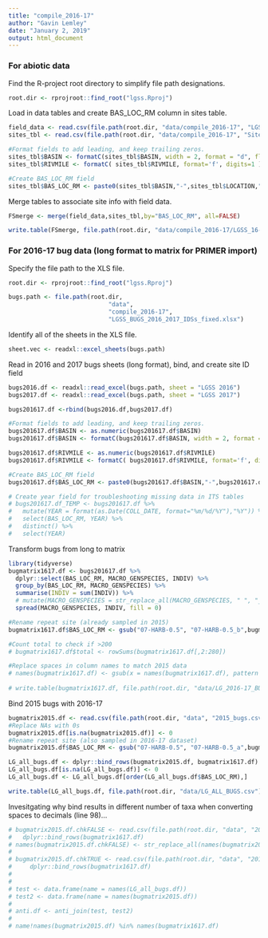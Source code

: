 ```yaml
---
title: "compile_2016-17"
author: "Gavin Lemley"
date: "January 2, 2019"
output: html_document
---
```


### For abiotic data ###
Find the R-project root directory to simplify file path designations.
```r
root.dir <- rprojroot::find_root("lgss.Rproj")
```

Load in data tables and create BAS_LOC_RM column in sites table.
```r

field_data <- read.csv(file.path(root.dir, "data/compile_2016-17", "LGSS_field_2016_2017.csv"))
sites_tbl <- read.csv(file.path(root.dir, "data/compile_2016-17", "Sites_DiUpdated_2018-12-17.csv"))

#Format fields to add leading, and keep trailing zeros.
sites_tbl$BASIN <- formatC(sites_tbl$BASIN, width = 2, format = "d", flag = "0")
sites_tbl$RIVMILE <- formatC( sites_tbl$RIVMILE, format='f', digits=1 )

#Create BAS_LOC_RM field
sites_tbl$BAS_LOC_RM <- paste0(sites_tbl$BASIN,"-",sites_tbl$LOCATION,"-",sites_tbl$RIVMILE)

```

Merge tables to associate site info with field data.
```r
FSmerge <- merge(field_data,sites_tbl,by="BAS_LOC_RM", all=FALSE)

```

```r
write.table(FSmerge, file.path(root.dir, "data/compile_2016-17/LGSS_16-17_field-Sites_merge.csv"),sep=",", row.names = FALSE)

```

### For 2016-17 bug data (long format to matrix for PRIMER import) ###

Specify the file path to the XLS file.
```r
root.dir <- rprojroot::find_root("lgss.Rproj")

bugs.path <- file.path(root.dir,
                            "data",
                            "compile_2016-17",
                            "LGSS_BUGS_2016_2017_IDSs_fixed.xlsx")
```

Identify all of the sheets in the XLS file.
```r
sheet.vec <- readxl::excel_sheets(bugs.path)
```

Read in 2016 and 2017 bugs sheets (long format), bind, and create site ID field
```r
bugs2016.df <- readxl::read_excel(bugs.path, sheet = "LGSS 2016")
bugs2017.df <- readxl::read_excel(bugs.path, sheet = "LGSS 2017")

bugs201617.df <-rbind(bugs2016.df,bugs2017.df)

#Format fields to add leading, and keep trailing zeros.
bugs201617.df$BASIN <- as.numeric(bugs201617.df$BASIN)
bugs201617.df$BASIN <- formatC(bugs201617.df$BASIN, width = 2, format = "d", flag = "0")

bugs201617.df$RIVMILE <- as.numeric(bugs201617.df$RIVMILE)
bugs201617.df$RIVMILE <- formatC( bugs201617.df$RIVMILE, format='f', digits=1 )

#Create BAS_LOC_RM field
bugs201617.df$BAS_LOC_RM <- paste0(bugs201617.df$BASIN,"-",bugs201617.df$LOCATION,"-",bugs201617.df$RIVMILE)

# Create year field for troubleshooting missing data in ITS tables
# bugs201617.df_TEMP <- bugs201617.df %>% 
#   mutate(YEAR = format(as.Date(COLL_DATE, format="%m/%d/%Y"),"%Y")) %>% 
#   select(BAS_LOC_RM, YEAR) %>% 
#   distinct() %>% 
#   select(YEAR)

```

Transform bugs from long to matrix
```r
library(tidyverse)
bugmatrix1617.df <- bugs201617.df %>% 
  dplyr::select(BAS_LOC_RM, MACRO_GENSPECIES, INDIV) %>% 
  group_by(BAS_LOC_RM, MACRO_GENSPECIES) %>% 
  summarise(INDIV = sum(INDIV)) %>% 
  # mutate(MACRO_GENSPECIES = str_replace_all(MACRO_GENSPECIES, " ", "_")) %>% 
  spread(MACRO_GENSPECIES, INDIV, fill = 0)

#Rename repeat site (already sampled in 2015)
bugmatrix1617.df$BAS_LOC_RM <- gsub("07-HARB-0.5", "07-HARB-0.5_b",bugmatrix1617.df$BAS_LOC_RM)

#Count total to check if >200
# bugmatrix1617.df$total <- rowSums(bugmatrix1617.df[,2:280])

#Replace spaces in column names to match 2015 data
# names(bugmatrix1617.df) <- gsub(x = names(bugmatrix1617.df), pattern = "\\ ", replacement = ".")
  
# write.table(bugmatrix1617.df, file.path(root.dir, "data/LG_2016-17_BUGS.csv"),sep=",", row.names = FALSE)


```

Bind 2015 bugs with 2016-17
```r
bugmatrix2015.df <- read.csv(file.path(root.dir, "data", "2015_bugs.csv"), stringsAsFactors = FALSE, check.names = FALSE)
#Replace NAs with 0s
bugmatrix2015.df[is.na(bugmatrix2015.df)] <- 0
#Rename repeat site (also sampled in 2016-17 dataset)
bugmatrix2015.df$BAS_LOC_RM <- gsub("07-HARB-0.5", "07-HARB-0.5_a",bugmatrix2015.df$BAS_LOC_RM)

LG_all_bugs.df <- dplyr::bind_rows(bugmatrix2015.df, bugmatrix1617.df)
LG_all_bugs.df[is.na(LG_all_bugs.df)] <- 0
LG_all_bugs.df <- LG_all_bugs.df[order(LG_all_bugs.df$BAS_LOC_RM),] 

write.table(LG_all_bugs.df, file.path(root.dir, "data/LG_ALL_BUGS.csv"),sep=",", row.names = FALSE)

```

Invesitgating why bind results in different number of taxa when converting spaces to decimals (line 98)... 
```r
# bugmatrix2015.df.chkFALSE <- read.csv(file.path(root.dir, "data", "2015_bugs.csv"), check.names = FALSE) %>% 
#   dplyr::bind_rows(bugmatrix1617.df)
# names(bugmatrix2015.df.chkFALSE) <- str_replace_all(names(bugmatrix2015.df.chkFALSE), " ", "_")
# 
# bugmatrix2015.df.chkTRUE <- read.csv(file.path(root.dir, "data", "2015_bugs.csv"), check.names = TRUE) %>% 
#     dplyr::bind_rows(bugmatrix1617.df)
# 
# 
# test <- data.frame(name = names(LG_all_bugs.df))
# test2 <- data.frame(name = names(bugmatrix2015.df))
# 
# anti.df <- anti_join(test, test2)
# 
# name!names(bugmatrix2015.df) %in% names(bugmatrix1617.df)
```

